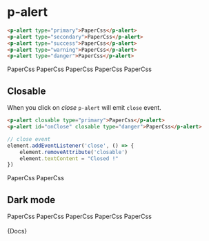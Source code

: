 
<Meta title="Components/Alert" />

# p-alert

```html
<p-alert type="primary">PaperCss</p-alert>
<p-alert type="secondary">PaperCss</p-alert>
<p-alert type="success">PaperCss</p-alert>
<p-alert type="warning">PaperCss</p-alert>
<p-alert type="danger">PaperCss</p-alert>
```

<p-alert type="primary">PaperCss</p-alert>
<p-alert type="secondary">PaperCss</p-alert>
<p-alert type="success">PaperCss</p-alert>
<p-alert type="warning">PaperCss</p-alert>
<p-alert type="danger">PaperCss</p-alert>

## Closable

When you click on *close* `p-alert` will emit `close` event.

```html
<p-alert closable type="primary">PaperCss</p-alert>
<p-alert id="onClose" closable type="danger">PaperCss</p-alert>
```

```javascript
// close event
element.addEventListener('close', () => {
    element.removeAttribute('closable')
    element.textContent = "Closed !"
})
```

<p-alert closable type="primary">PaperCss</p-alert>
<p-alert id="onClose" closable type="danger">PaperCss</p-alert>

## Dark mode

<div style={{padding: '10px', boxSizing: "border-box", width: "100%", background: "#41403e"}}>
    <p-alert dark type="primary">PaperCss</p-alert>
    <p-alert dark type="secondary">PaperCss</p-alert>
    <p-alert dark type="success">PaperCss</p-alert>
    <p-alert dark closable type="warning">PaperCss</p-alert>
    <p-alert dark closable type="danger">PaperCss</p-alert>
</div>

<br />
<Markdown>{Docs}</Markdown>